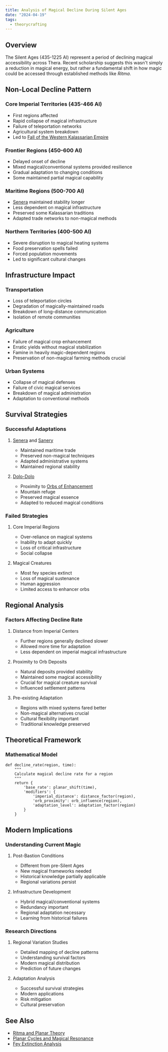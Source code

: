 ```yaml
---
title: Analysis of Magical Decline During Silent Ages
date: "2024-04-19"
tags:
  - theorycrafting
---
```


## Overview

The Silent Ages (435-1225 AI) represent a period of declining magical
accessibility across Thera. Recent scholarship suggests this wasn't simply a
reduction in magical energy, but rather a fundamental shift in how magic could
be accessed through established methods like *Ritma*.

## Non-Local Decline Pattern

### Core Imperial Territories (435-466 AI)

* First regions affected
* Rapid collapse of magical infrastructure
* Failure of teleportation networks
* Agricultural system breakdown
* Led to
  [Fall of the Western Kalassarian Empire](/world/events/fall-of-the-western-kalassarian-empire/)

### Frontier Regions (450-600 AI)

* Delayed onset of decline
* Mixed magical/conventional systems provided resilience
* Gradual adaptation to changing conditions
* Some maintained partial magical capability

### Maritime Regions (500-700 AI)

* [Senera](/world/locations/senera/) maintained stability longer
* Less dependent on magical infrastructure
* Preserved some Kalassarian traditions
* Adapted trade networks to non-magical methods

### Northern Territories (400-500 AI)

* Severe disruption to magical heating systems
* Food preservation spells failed
* Forced population movements
* Led to significant cultural changes

## Infrastructure Impact

### Transportation

* Loss of teleportation circles
* Degradation of magically-maintained roads
* Breakdown of long-distance communication
* Isolation of remote communities

### Agriculture

* Failure of magical crop enhancement
* Erratic yields without magical stabilization
* Famine in heavily magic-dependent regions
* Preservation of non-magical farming methods crucial

### Urban Systems

* Collapse of magical defenses
* Failure of civic magical services
* Breakdown of magical administration
* Adaptation to conventional methods

## Survival Strategies

### Successful Adaptations

1. [Senera](/world/locations/senera) and [Sanery](/world/locations/sanery/)

   * Maintained maritime trade
   * Preserved non-magical techniques
   * Adapted administrative systems
   * Maintained regional stability

2. [Dolo-Dolo](/world/species/dolo-dolo/)
   * Proximity to
     [Orbs of Enhancement](/world/misc/orbs-of-power/orb-of-enhancement/)
   * Mountain refuge
   * Preserved magical essence
   * Adapted to reduced magical conditions

### Failed Strategies

1. Core Imperial Regions

   * Over-reliance on magical systems
   * Inability to adapt quickly
   * Loss of critical infrastructure
   * Social collapse

2. Magical Creatures
   * Most fey species extinct
   * Loss of magical sustenance
   * Human aggression
   * Limited access to enhancer orbs

## Regional Analysis

### Factors Affecting Decline Rate

1. Distance from Imperial Centers

   * Further regions generally declined slower
   * Allowed more time for adaptation
   * Less dependent on imperial magical infrastructure

2. Proximity to Orb Deposits

   * Natural deposits provided stability
   * Maintained some magical accessibility
   * Crucial for magical creature survival
   * Influenced settlement patterns

3. Pre-existing Adaptation
   * Regions with mixed systems fared better
   * Non-magical alternatives crucial
   * Cultural flexibility important
   * Traditional knowledge preserved

## Theoretical Framework

### Mathematical Model

```
def decline_rate(region, time):
    """
    Calculate magical decline rate for a region
    """
    return {
        'base_rate': planar_shift(time),
        'modifiers': {
            'imperial_distance': distance_factor(region),
            'orb_proximity': orb_influence(region),
            'adaptation_level': adaptation_factor(region)
        }
    }
```

## Modern Implications

### Understanding Current Magic

1. Post-Bastion Conditions

   * Different from pre-Silent Ages
   * New magical frameworks needed
   * Historical knowledge partially applicable
   * Regional variations persist

2. Infrastructure Development
   * Hybrid magical/conventional systems
   * Redundancy important
   * Regional adaptation necessary
   * Learning from historical failures

### Research Directions

1. Regional Variation Studies

   * Detailed mapping of decline patterns
   * Understanding survival factors
   * Modern magical distribution
   * Prediction of future changes

2. Adaptation Analysis
   * Successful survival strategies
   * Modern applications
   * Risk mitigation
   * Cultural preservation

## See Also

* [Ritma and Planar Theory](/world/notes/theorycrafting/ritma-and-planar-theory)
* [Planar Cycles and Magical Resonance](/world/notes/theorycrafting/planar-cycles-and-magic)
* [Fey Extinction Analysis](/world/notes/theorycrafting/fey-extinction-analysis)
